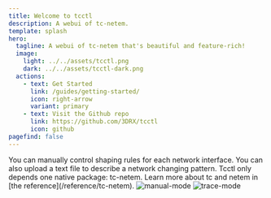 ```yaml
---
title: Welcome to tcctl
description: A webui of tc-netem.
template: splash
hero:
  tagline: A webui of tc-netem that's beautiful and feature-rich!
  image:
    light: ../../assets/tcctl.png
    dark: ../../assets/tcctl-dark.png
  actions:
    - text: Get Started
      link: /guides/getting-started/
      icon: right-arrow
      variant: primary
    - text: Visit the Github repo
      link: https://github.com/3DRX/tcctl
      icon: github
pagefind: false
---
```



<CardGrid stagger>
	<Card title="Manual control" icon="seti:bicep">
		You can manually control shaping rules for each network interface.
	</Card>
	<Card title="Trace file control" icon="document">
		You can also upload a text file to describe a network changing pattern.
	</Card>
	<Card title="Runs on any Linux system" icon="linux">
		Tcctl only depends one native package: tc-netem.
	</Card>
	<Card title="Read the docs" icon="open-book">
		Learn more about tc and netem in [the reference](/reference/tc-netem).
	</Card>
</CardGrid>

<Image src={darkImage} alt="manual-mode"/>
<Image src={lightImage} alt="trace-mode"/>
